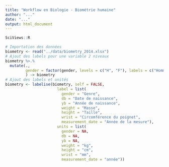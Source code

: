 ```yaml
---
title: "Workflow en Biologie - Biométrie humaine"
author: "..."
date: "..."
output: html_document
---
```


<!-- RC : ATTENTION de ne pas supprimer les lignes de codes ci-dessous, elles vous permettent d'importer et de formater les données. -->

```r
SciViews::R
```

```r
# Importation des données
biometry <- read("../data/biometry_2014.xlsx")
# Ajout des labels pour une variable 2 niveaux
biometry %>.%
  mutate(., 
         gender = factor(gender, levels = c("H", "F"), labels = c("Homme", "Femme"))
         ) -> biometry
# Ajout des labels et unités
biometry <- labelise(biometry, self = FALSE,
                       label = list(
                         gender = "Genre",
                         db = "Date de naissance",
                         yb = "Année de naissance",
                         weight = "Masse",
                         height = "Taille",
                         wrist = "Circomférence du poignet",
                         measurement_date = "Année de la mesure"),
                       units = list(
                         gender = NA,
                         db = NA,
                         yb = NA,
                         weight = "kg",
                         height = "cm",
                         wrist = "mm",
                         measurement_date = "année"))
```




